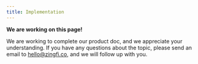 ```yaml
---
title: Implementation
---
```


<Warning>

**We are working on this page!**

We are working to complete our product doc, and we appreciate your understanding. If you have any questions about the topic, please send an email to [hello@zingfi.co](mailto:hello@zingfi.co), and we will follow up with you.

</Warning>

